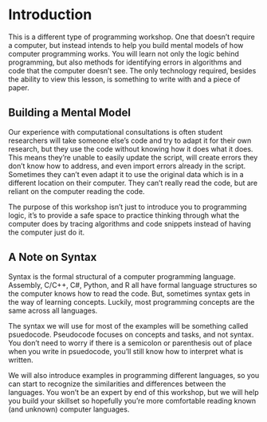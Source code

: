 # Introduction {#intro}

This is a different type of programming workshop. One that doesn't require a computer, but instead intends to help you build mental models of how computer programming works.  You will learn not only the logic behind programming, but also methods for identifying errors in algorithms and code that the computer doesn’t see.  The only technology required, besides the ability to view this lesson, is something to write with and a piece of paper.

## Building a Mental Model

Our experience with computational consultations is often student researchers will take someone else's code and try to adapt it for their own research, but they use the code without knowing how it does what it does.  This means they're unable to easily update the script, will create errors they don't know how to address, and even import errors already in the script. Sometimes they can't even adapt it to use the original data which is in a different location on their computer.  They can't really read the code, but are reliant on the computer reading the code.  

The purpose of this workshop isn't just to introduce you to programming logic, it's to provide a safe space to practice thinking through what the computer does by tracing algorithms and code snippets instead of having the computer just do it.

## A Note on Syntax

Syntax is the formal structural of a computer programming language.  Assembly, C/C++, C#, Python, and R all have formal language structures so the computer knows how to read the code.  But, sometimes syntax gets in the way of learning concepts.  Luckily, most programming concepts are the same across all languages.

The syntax we will use for most of the examples will be something called psuedocode.  Pseudocode focuses on concepts and tasks, and not syntax.  You don’t need to worry if there is a semicolon or parenthesis out of place when you write in psuedocode, you'll still know how to interpret what is written.

We will also introduce examples in programming different languages, so you can start to recognize the similarities and differences between the languages. You won’t be an expert by end of this workshop, but we will help you build your skillset so hopefully you’re more comfortable reading known (and unknown) computer languages.


